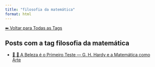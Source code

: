 ```yaml
---
title: "filosofia da matemática"
format: html
---
```


[⬅ Voltar para Todas as Tags](../tags.qmd)

## Posts com a tag **filosofia da matemática**

- [📘 🧮 A Beleza é o Primeiro Teste — G. H. Hardy e a Matemática como Arte](/posts/matematica/beleza-matematica.html)
